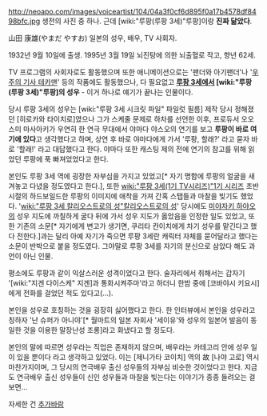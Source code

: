 http://neoapo.com/images/voiceartist/104/04a3f0cf6d895f0a17b4578df8498bfc.jpg
생전의 사진 중 하나. 근데 [wiki:"루팡(루팡 3세)"루팡]이랑 '''진짜 닮았다'''.

山田 康雄(やまだ やすお)
일본의 성우, 배우, TV 사회자. 

1932년 9월 10일에 출생. 1995년 3월 19일 뇌진탕에 의한 뇌출혈로 작고, 향년 62세.

TV 프로그램의 사회자로도 활동했으며 또한 애니메이션으로는 '팬더와 아기팬더'나 '[[우주의 기사 테카맨]]' 등의 작품에도 활동했으나, 다 필요없고 '''[[루팡 3세]]에서 [wiki:"루팡(루팡 3세)"루팡]의 성우''' - 이거 하나로 얘기가 끝나는 인물이다.

당시 루팡 3세의 성우는 [wiki:"루팡 3세 시크릿 파일" 파일럿 필름] 제작 당시 정해졌던 [히로카와 타이치로]였으나 그가 스케줄 문제로 하차를 선언한 이후, 프로듀서 오오스미 마사아키가 우연히 한 연극 무대에서 야마다 야스오의 연기를 보고 '''루팡이 바로 여기에 있다'''고 생각했다고 하며, 상연 후 바로 야마다에게 가서 '루팡, 할래?' 라고 묻자 바로 '할래!' 라고 대답했다고 한다. 야마다 또한 캐스팅 제의 전에 연기의 참고를 위해 읽었던 루팡에 푹 빠져었었다고 한다.

본인도 루팡 3세 역에 굉장한 자부심을 가지고 있었고[* 자기 명함에 루팡의 얼굴을 새겨놓고 다녔을 정도였다고 한다.], 또한 [[wiki:"루팡 3세(1기 TV시리즈)"1기 시리즈]] 초반 시절의 하드보일드한 루팡의 이미지에 애착을 가져 간혹 스탭들과 마찰을 빚기도 했었다. '[[wiki:"루팡 3세 칼리오스트로의 성"칼리오스트로의 성]]' 당시에도 [[미야자키 하야오]]의 성우 지도에 까칠하게 굴다 뒤에 가서 성우 지도가 옳았음을 인정한 일도 있었고, 또한 기존의 소문[* 자기에게 변고가 생기면, 쿠리타 칸이치에게 차기 성우를 맡긴다고 했다 전한다.]과는 달리 아예 자기가 죽으면 루팡 3세란 캐릭터 자체를 묻어달라고 했다는 소문이 반박으로 붙을 정도였다. 그야말로 루팡 3세를 자기의 분신으로 삼았다 해도 과언이 아닌 인물.

평소에도 루팡과 같이 익살스러운 성격이었다고 한다. 술자리에서 취해서는 갑자기 '[wiki:"지겐 다이스케" 지겐]과 통화시켜주마'라고 하더니 한밤 중에 [코바야시 키요시]에게 전화를 걸었던 적도 있다고(...).

본인을 성우로 호칭하는 것을 굉장히 싫어했다고 한다. 한 인터뷰에서 본인을 성우라고 칭하자 '난 슈퍼가 아니야'[* 월마트의 일본 자회사 '세이유'와 성우의 일본어 발음이 동일한 것을 이용한 말장난성 조롱]라고 화냈다고 할 정도다.

본인의 말에 따르면 성우라는 직업은 존재하지 않으며, 배우라는 카테고리 안에 성우 일이 있을 뿐이다 라고 생각하고 있었다. 이는 [제니가타 코이치] 역의 故 [나야 고로] 역시 마찬가지이며, 그 당시의 연극배우 출신 성우들의 자부심 비슷한 것이었다고 한다. 지금도 연극배우 출신 성우들이 신인 성우들과 마찰을 빚는다는 이야기가 종종 들려오는 걸 보면...

자세한 건 [[추가바람]]
